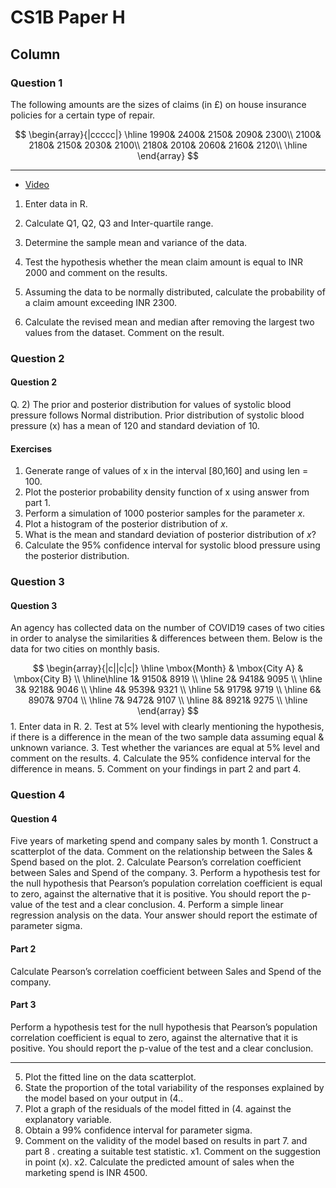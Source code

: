 
CS1B Paper H {data-navmenu="R for Actuarial Statistics"}
==============================================================

Column {.tabset}
--------------------------------

### Question 1

The following amounts are the sizes of claims (in £) on house insurance policies for a 
certain type of repair. 

$$
\begin{array}{|ccccc|}
 \hline
1990&  2400&  2150&  2090&  2300\\ 
2100&  2180&  2150&  2030&  2100\\  
2180&  2010&  2060&  2160&  2120\\ \hline
\end{array}
$$



-----------------------------------------------------

* <a href="https://youtu.be/ijucRU9SsjY">	Video	</a>	

				

1. Enter data in R. 
2. Calculate Q1, Q2, Q3 and Inter-quartile range. 
3. Determine the sample mean and variance of the data. 
4. Test the hypothesis whether the mean claim amount is equal to INR 2000 and comment 
on the results. 
5. Assuming the data to be normally distributed, calculate the probability of a claim amount 
exceeding INR 2300. 
 
6.  Calculate the revised mean and median after removing the largest two values from the 
dataset. Comment on the result. 

### Question 2
<h4> Question 2</h4>
Q. 2) The prior and posterior distribution for values of systolic blood pressure follows Normal 
distribution. Prior distribution of systolic blood pressure (x) has a mean of 120 and standard 
deviation of 10. 

#### Exercises 
1.  Generate range of values of x in the interval [80,160] and using len = 100. 
2.   Plot the posterior probability density function of x using answer from part 1. 
3.  Perform a simulation of 1000 posterior samples for the parameter $x$. 
4. Plot a histogram of the posterior distribution of $x$. 
5. What is the mean and standard deviation of posterior distribution of $x$? 
6. Calculate the 95% confidence interval for systolic blood pressure using the posterior 
distribution. 



### Question 3
<h4> Question 3</h4>
An agency has collected data on the number of COVID19 cases of two cities in order to 
analyse the similarities & differences between them. Below is the data for two cities on 
monthly basis. 


$$
\begin{array}{|c||c|c|}
\hline
\mbox{Month} & \mbox{City A} & \mbox{City B} \\ \hline\hline
1& 9150& 8919 \\ \hline
2& 9418& 9095 \\ \hline
3& 9218& 9046 \\ \hline
4& 9539& 9321 \\ \hline
5& 9179& 9719 \\ \hline 
6& 8907& 9704 \\ \hline
7& 9472& 9107 \\ \hline 
8& 8921& 9275 \\ \hline 
\end{array}
$$
1.  Enter data in R. 
2.   Test at 5% level with clearly mentioning the hypothesis, if there is a difference in the 
mean of the two sample data assuming equal & unknown variance.
3.  Test whether the variances are equal at 5% level and comment on the results. 
4. Calculate the 95% confidence interval for the difference in means. 
5. Comment on your findings in part 2 and part 4.

### Question 4


<h4> Question 4</h4>
Five years of marketing spend and company sales by month 
1.  Construct a scatterplot of the data. Comment on the relationship between the Sales & 
Spend based on the plot. 
2.   Calculate Pearson’s correlation coefficient between Sales and Spend of the company. 
3.  Perform a hypothesis test for the null hypothesis that Pearson’s population correlation 
coefficient is equal to zero, against the alternative that it is positive. You should report the 
p-value of the test and a clear conclusion. 
4. Perform a simple linear regression analysis on the data. Your answer should report the 
estimate of parameter sigma. 

#### Part 2

Calculate Pearson’s correlation coefficient between Sales and Spend of the company. 


#### Part 3


Perform a hypothesis test for the null hypothesis that Pearson’s population correlation 
coefficient is equal to zero, against the alternative that it is positive. You should report the 
p-value of the test and a clear conclusion. 

---------------------------------------------------------------


5. Plot the fitted line on the data scatterplot. 
6.  State the proportion of the total variability of the responses explained by the model based 
on your output in (4.. 
7.   Plot a graph of the residuals of the model fitted in (4. against the explanatory variable. 
8.  Obtain a 99% confidence interval for parameter sigma. 
9. Comment on the validity of the model based on results in part 7.   and part 8 . 
creating a suitable test statistic. 
x1.  Comment on the suggestion in point (x). 
x2.  Calculate the predicted amount of sales when the marketing spend is INR 4500. 
